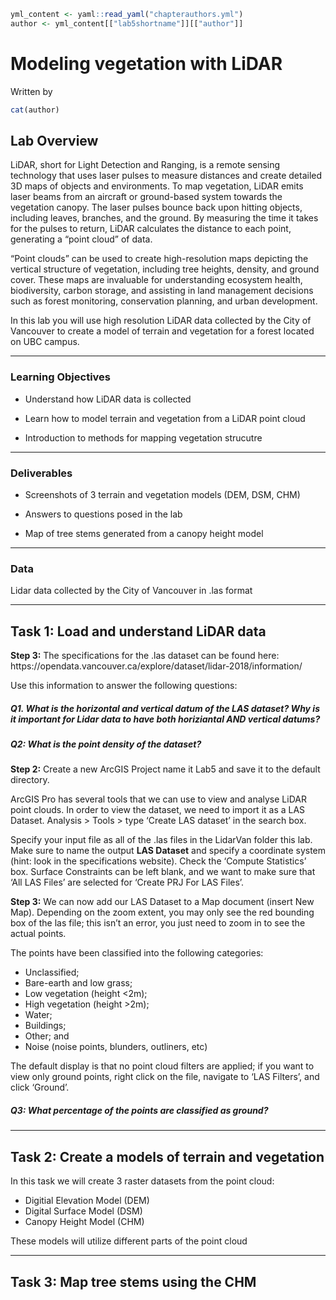 ```r
yml_content <- yaml::read_yaml("chapterauthors.yml")
author <- yml_content[["lab5shortname"]][["author"]]
```
# Modeling vegetation with LiDAR {#lidar}

Written by
```r
cat(author)
```

## Lab Overview {-}

LiDAR, short for Light Detection and Ranging, is a remote sensing technology that uses laser pulses to measure distances and create detailed 3D maps of objects and environments. To map vegetation, LiDAR emits laser beams from an aircraft or ground-based system towards the vegetation canopy. The laser pulses bounce back upon hitting objects, including leaves, branches, and the ground. By measuring the time it takes for the pulses to return, LiDAR calculates the distance to each point, generating a "point cloud" of data. 

"Point clouds" can be used to create high-resolution maps depicting the vertical structure of vegetation, including tree heights, density, and ground cover. These maps are invaluable for understanding ecosystem health, biodiversity, carbon storage, and assisting in land management decisions such as forest monitoring, conservation planning, and urban development.

In this lab you will use high resolution LiDAR data collected by the City of Vancouver to create a model of terrain and vegetation for a forest located on UBC campus.

------------------------------------------------------------------------

### Learning Objectives {-}

-   Understand how LiDAR data is collected 

-   Learn how to model terrain and vegetation from a LiDAR point cloud

-   Introduction to methods for mapping vegetation strucutre

------------------------------------------------------------------------

### Deliverables {-}

-   Screenshots of 3 terrain and vegetation models (DEM, DSM, CHM)

-   Answers to questions posed in the lab

-   Map of tree stems generated from a canopy height model

------------------------------------------------------------------------

### Data {-}

Lidar data collected by the City of Vancouver in .las format

------------------------------------------------------------------------

## Task 1: Load and understand LiDAR data {-}

**Step 3:** The specifications for the .las dataset can be found here: https://opendata.vancouver.ca/explore/dataset/lidar-2018/information/

Use this information to answer the following questions: 

##### Q1. What is the horizontal and vertical datum of the LAS dataset? Why is it important for Lidar data to have both horiziantal AND vertical datums? {-}

##### Q2: What is the point density of the dataset? 

**Step 2:** Create a new ArcGIS Project name it Lab5 and save it to the default directory. 

ArcGIS Pro has several tools that we can use to view and analyse LiDAR point clouds. In order to view the dataset, we need to import it as a LAS Dataset. Analysis > Tools > type ‘Create LAS dataset’ in the search box. 

Specify your input file as all of the .las files in the LidarVan folder this lab. Make sure to name the output **LAS Dataset** and specify a 
coordinate system (hint: look in the specifications website). Check the ‘Compute Statistics' box. Surface Constraints can be left blank, and we want to make sure that ‘All LAS Files’ are selected 
for ‘Create PRJ For LAS Files’.

**Step 3:** We can now add our LAS Dataset to a Map document (insert New Map). Depending on the zoom extent, you may only see the red bounding box of the las file; this isn’t an error, you just need to zoom in to see the actual points.

The points have been classified into the following categories: 

- Unclassified;
- Bare-earth and low grass;
- Low vegetation (height <2m);
- High vegetation (height >2m);
- Water;
- Buildings;
- Other; and
- Noise (noise points, blunders, outliners, etc)​

The default display is that no point cloud filters are applied; if you want to view only ground points, right click on the file, navigate to ‘LAS Filters’, and click ‘Ground’. 

##### Q3: What percentage of the points are classified as ground? 

------------------------------------------------------------------------

## Task 2: Create a models of terrain and vegetation {-}

In this task we will create 3 raster datasets from the point cloud: 

- Digitial Elevation Model (DEM)
- Digital Surface Model (DSM)
- Canopy Height Model (CHM)

These models will utilize different parts of the point cloud 

------------------------------------------------------------------------

## Task 3: Map tree stems using the CHM {-}